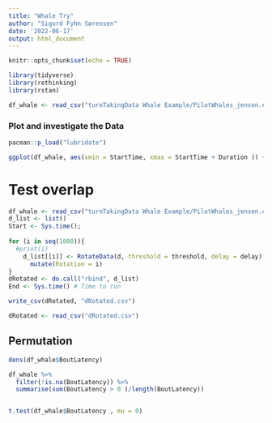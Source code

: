 ```yaml
---
title: "Whale Try"
author: "Sigurd Fyhn Sørensen"
date: '2022-06-17'
output: html_document
---
```


```r
knitr::opts_chunk$set(echo = TRUE)
```

```r
library(tidyverse)
library(rethinking)
library(rstan)
```

```r
df_whale <- read_csv("turnTakingData Whale Example/PilotWhales_jensen.csv")
```
### Plot and investigate the Data
```r
pacman::p_load("lubridate")

ggplot(df_whale, aes(xmin = StartTime, xmax = StartTime + Duration )) + geom_rect()
```
# Test overlap
```r
df_whale <- read_csv("turnTakingData Whale Example/PilotWhales_jensen.csv")
d_list <- list()
Start <- Sys.time();
  
for (i in seq(1000)){
  #print(i)
    d_list[[i]] <- RotateData(d, threshold = threshold, delay = delay) %>%
      mutate(Rotation = i)
}
dRotated <- do.call("rbind", d_list)
End <- Sys.time() # Time to run

write_csv(dRotated, "dRotated.csv")
```

```r
dRotated <- read_csv("dRotated.csv")
```


## Permutation
```r
dens(df_whale$BoutLatency)

df_whale %>% 
  filter(!is.na(BoutLatency)) %>% 
  summarise(sum(BoutLatency > 0 )/length(BoutLatency))


t.test(df_whale$BoutLatency , mu = 0)
```


